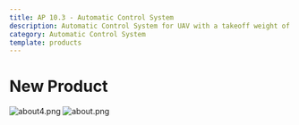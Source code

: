 ```yaml
---
title: AP 10.3 - Automatic Control System
description: Automatic Control System for UAV with a takeoff weight of 100–4000 kg
category: Automatic Control System
template: products
---
```












# New Product



![about4.png](./images/1758282503093-572545752.png)
![about.png](./images/1758533611249-452222904.png)